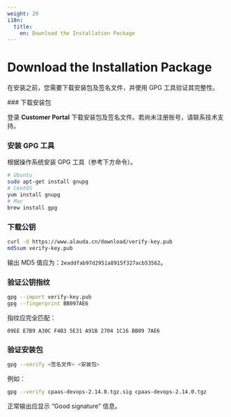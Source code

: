 ```yaml
---
weight: 20
i18n:
  title:
    en: Download the Installation Package
---
```


# Download the Installation Package

在安装之前，您需要下载安装包及签名文件，并使用 GPG 工具验证其完整性。

<Steps>
### 下载安装包

登录 **Customer Portal** 下载安装包及签名文件。若尚未注册账号，请联系技术支持。

### 安装 GPG 工具

根据操作系统安装 GPG 工具（参考下方命令）。

```bash
# Ubuntu
sudo apt-get install gnupg
# CentOS
yum install gnupg
# Mac
brew install gpg
```

### 下载公钥

```bash
curl -O https://www.alauda.cn/download/verify-key.pub
md5sum verify-key.pub
```

输出 MD5 值应为：`2eaddfab97d2951a8915f327acb53562`。

### 验证公钥指纹

```bash
gpg --import verify-key.pub
gpg --fingerprint BB097AE6
```

指纹应完全匹配：
```
09EE E7B9 A30C F4B3 5E31 A91B 2704 1C16 BB09 7AE6
```

### 验证安装包

```bash
gpg --verify <签名文件> <安装包>
```

例如：

```bash
gpg --verify cpaas-devops-2.14.0.tgz.sig cpaas-devops-2.14.0.tgz
```

正常输出应显示 “Good signature” 信息。
</Steps>
